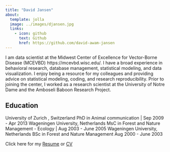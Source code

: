 ```yaml
---
title: "David Jansen"
about:
  template: jolla
  image: ../images/djansen.jpg
  links:
    - icon: github
      text: Github
      href: https://github.com/david-awam-jansen
---
```


I am data scientist at the Midwest Center of Excellence for Vector-Borne Disease (MCEVBD) https://mcevbd.wisc.edu/. I have a broad experience in behavioral research, database management, statistical modeling, and data visualization. I enjoy being a resource for my colleagues and providing advice on statistical modeling, coding, and research reproducibility. Prior to joining the center, I worked as a research scientist at the University of Notre Dame and the Amboseli Baboon Research Project.

## Education

University of Zurich , Switzerland PhD in Animal communication \| Sep 2009 - Apr 2013
Wageningen University, Netherlands MsC in Forest and Nature Management - Ecology \| Aug 2003 - June 2005
Wageningen University, Netherlands BSc in Forest and Nature Management Aug 2000 - June 2003

Click here for my <a href="../files/David_Jansen_Resume.pdf">Resume</a> or <a href="../files/David_Jansen_CV.pdf">CV</a>